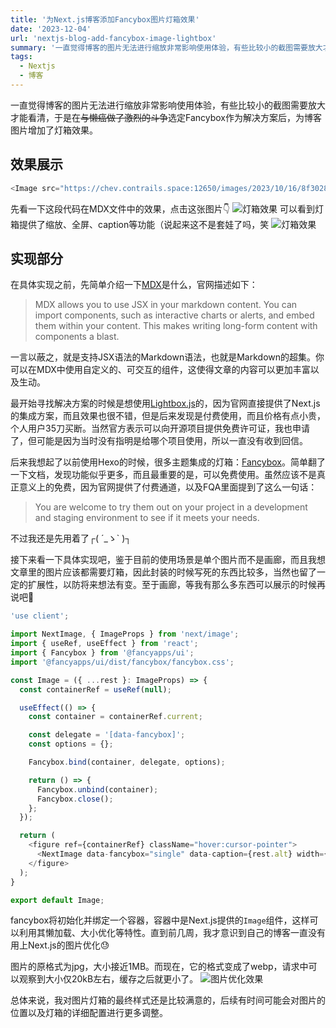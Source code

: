 ```yaml
---
title: '为Next.js博客添加Fancybox图片灯箱效果'
date: '2023-12-04'
url: 'nextjs-blog-add-fancybox-image-lightbox'
summary: '一直觉得博客的图片无法进行缩放非常影响使用体验，有些比较小的截图需要放大才能看清，于是在选定Fancybox作为解决方案后，为博客图片增加了灯箱效果'
tags:
  - Nextjs
  - 博客
---
```


一直觉得博客的图片无法进行缩放非常影响使用体验，有些比较小的截图需要放大才能看清，于是在~~与懒癌做了激烈的斗争~~选定Fancybox作为解决方案后，为博客图片增加了灯箱效果。

## 效果展示

```javascript
<Image src="https://chev.contrails.space:12650/images/2023/10/16/8f302892898a6f41ae46fed453b451af.jpg" alt="灯箱效果" width={400} height={400} />
```
先看一下这段代码在MDX文件中的效果，点击这张图片👇
<Image src="https://chev.contrails.space:12650/images/2023/10/16/8f302892898a6f41ae46fed453b451af.jpg" alt="灯箱效果" width={400} height={400} />
可以看到灯箱提供了缩放、全屏、caption等功能（说起来这不是套娃了吗，笑
<Image src="https://chev.contrails.space:12650/images/2023/12/04/8d94765d08219337ac4458c2f1fe5690.png" alt="灯箱效果" width={400} height={400} />

## 实现部分

在具体实现之前，先简单介绍一下[MDX](https://mdxjs.com/)是什么，官网描述如下：
> MDX allows you to use JSX in your markdown content. You can import components, such as interactive charts or alerts,
> and embed them within your content. This makes writing long-form content with components a blast.

一言以蔽之，就是支持JSX语法的Markdown语法，也就是Markdown的超集。你可以在MDX中使用自定义的、可交互的组件，这使得文章的内容可以更加丰富以及生动。

最开始寻找解决方案的时候是想使用[Lightbox.js](https://www.getlightboxjs.com/)的，因为官网直接提供了Next.js的集成方案，而且效果也很不错，但是后来发现是付费使用，而且价格有点小贵，个人用户35刀买断。当然官方表示可以向开源项目提供免费许可证，我也申请了，但可能是因为当时没有指明是给哪个项目使用，所以一直没有收到回信。

后来我想起了以前使用Hexo的时候，很多主题集成的灯箱：[Fancybox](https://fancyapps.com/fancybox/)。简单翻了一下文档，发现功能似乎更多，而且最重要的是，可以免费使用。虽然应该不是真正意义上的免费，因为官网提供了付费通道，以及FQA里面提到了这么一句话：
> You are welcome to try them out on your project in a development and staging environment to see if it meets your needs.

不过我还是先用着了┌( ´_ゝ` )┐

接下来看一下具体实现吧，鉴于目前的使用场景是单个图片而不是画廊，而且我想文章里的图片应该都需要灯箱，因此封装的时候写死的东西比较多，当然也留了一定的扩展性，以防将来想法有变。至于画廊，等我有那么多东西可以展示的时候再说吧🤣
```typescript jsx
'use client';

import NextImage, { ImageProps } from 'next/image';
import { useRef, useEffect } from 'react';
import { Fancybox } from '@fancyapps/ui';
import '@fancyapps/ui/dist/fancybox/fancybox.css';

const Image = ({ ...rest }: ImageProps) => {
  const containerRef = useRef(null);

  useEffect(() => {
    const container = containerRef.current;

    const delegate = '[data-fancybox]';
    const options = {};

    Fancybox.bind(container, delegate, options);

    return () => {
      Fancybox.unbind(container);
      Fancybox.close();
    };
  });

  return (
    <figure ref={containerRef} className="hover:cursor-pointer">
      <NextImage data-fancybox="single" data-caption={rest.alt} width={800} height={800} {...rest} />
    </figure>
  );
}

export default Image;
```
fancybox将初始化并绑定一个容器，容器中是Next.js提供的`Image`组件，这样可以利用其懒加载、大小优化等特性。直到前几周，我才意识到自己的博客一直没有用上Next.js的图片优化😓

图片的原格式为jpg，大小接近1MB。而现在，它的格式变成了webp，请求中可以观察到大小仅20kB左右，缓存之后就更小了。
<Image src="https://chev.contrails.space:12650/images/2023/12/04/ff5cadce0e720d3a90b77965704f1cc5.png" alt="图片优化效果" />

总体来说，我对图片灯箱的最终样式还是比较满意的，后续有时间可能会对图片的位置以及灯箱的详细配置进行更多调整。
